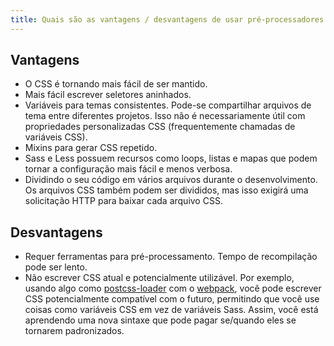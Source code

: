 ```yaml
---
title: Quais são as vantagens / desvantagens de usar pré-processadores CSS?
---
```


## Vantagens

-   O CSS é tornando mais fácil de ser mantido.
-   Mais fácil escrever seletores aninhados.
-   Variáveis para temas consistentes. Pode-se compartilhar arquivos de tema entre diferentes projetos. Isso não é necessariamente útil com propriedades personalizadas CSS (frequentemente chamadas de variáveis CSS).
-   Mixins para gerar CSS repetido.
-   Sass e Less possuem recursos como loops, listas e mapas que podem tornar a configuração mais fácil e menos verbosa.
-   Dividindo o seu código em vários arquivos durante o desenvolvimento. Os arquivos CSS também podem ser divididos, mas isso exigirá uma solicitação HTTP para baixar cada arquivo CSS.

## Desvantagens

-   Requer ferramentas para pré-processamento. Tempo de recompilação pode ser lento.
-   Não escrever CSS atual e potencialmente utilizável. Por exemplo, usando algo como [postcss-loader](https://github.com/postcss/postcss-loader) com o [webpack](https://webpack.js.org/), você pode escrever CSS potencialmente compatível com o futuro, permitindo que você use coisas como variáveis CSS em vez de variáveis Sass. Assim, você está aprendendo uma nova sintaxe que pode pagar se/quando eles se tornarem padronizados.
